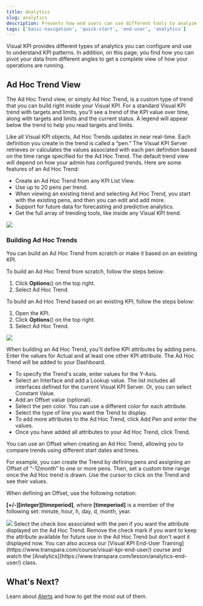 ```yaml
---
title: Analytics
slug: analytics
description: Presents how end users can use different tools to analyze KPIs and understand patterns in Transpara's Visual KPIs software.
tags: ['basic-navigation', 'quick-start', 'end-user', 'analytics']
---
```



Visual KPI provides different types of analytics you can configure and use to understand KPI patterns. In addition, on this page, you find how you can pivot your data from different angles to get a complete view of how your operations are running.

## Ad Hoc Trend View

The Ad Hoc Trend view, or simply Ad Hoc Trend, is a custom type of trend that you can build right inside your Visual KPI. For a standard Visual KPI trend with targets and limits, you'll see a trend of the KPI value over time, along with targets and limits and the current status. A legend will appear below the trend to help you read targets and limits.

Like all Visual KPI objects, Ad Hoc Trends updates in near real-time. Each definition you create in the trend is called a “pen.” The Visual KPI Server retrieves or calculates the values associated with each pen definition based on the time range specified for the Ad Hoc Trend. The default trend view will depend on how your admin has configured trends. Here are some features of an Ad Hoc Trend:

- Create an Ad Hoc Trend from any KPI List View.
- Use up to 20 pens per trend.
- When viewing an existing trend and selecting Ad Hoc Trend, you start with the existing pens, and then you can edit and add more.
- Support for future data for forecasting and predictive analytics.
- Get the full array of trending tools, like inside any Visual KPI trend.

<Image src="media/end-user/basic-navigation/analytics/trendview.gif"/>

### Building Ad Hoc Trends

You can build an Ad Hoc Trend from scratch or make it based on an existing KPI.

To build an Ad Hoc Trend from scratch, follow the steps below:

1. Click **Options**(<SvgFont icon="188"/>) on the top right.
2. Select Ad Hoc Trend.

To build an Ad Hoc Trend based on an existing KPI, follow the steps below:

1. Open the KPI.
2. Click **Options**(<SvgFont icon="188"/>) on the top right.
3. Select Ad Hoc Trend.

<Image src="media/end-user/basic-navigation/analytics/option-menu.png"/>

When building an Ad Hoc Trend, you'll define KPI attributes by adding pens. Enter the values for Actual and at least one other KPI attribute. The Ad Hoc Trend will be added to your Dashboard.

- To specify the Trend's scale, enter values for the Y-Axis.
- Select an Interface and add a Lookup value. The list includes all interfaces defined for the current Visual KPI Server. Or, you can select Constant Value.
- Add an Offset value (optional).
- Select the pen color. You can use a different color for each attribute.
- Select the type of line you want the Trend to display.
- To add more attributes to the Ad Hoc Trend, click Add Pen and enter the values.
- Once you have added all attributes to your Ad Hoc Trend, click Trend.

You can use an Offset when creating an Ad Hoc Trend, allowing you to compare trends using different start dates and times.

For example, you can create the Trend by defining pens and assigning an Offset of “-12month” to one or more pens. Then, set a custom time range once the Ad Hoc trend is drawn. Use the cursor to click on the Trend and see their values.

When defining an Offset, use the following notation:

**\[+/-\]\[integer\]\[timeperiod\]**,
where **\[timeperiod\]** is a member of the following set: minute, hour, h, day, d, month, year.

<Image src="media/end-user/basic-navigation/analytics/trend-example.gif"/>

<Callout type="info" title="Display configuration">
Select the check box associated with the pen if you want the attribute displayed on the Ad Hoc Trend. Remove the check mark if you want to keep the attribute available for future use in the Ad Hoc Trend but don't want it displayed now.
</Callout>

<Callout type="training" title="Video Training">
You can also access our [Visual KPI End-User Training](https://www.transpara.com/course/visual-kpi-end-user/) course and watch the [Analytics](https://www.transpara.com/lesson/analytics-end-user/) class.
</Callout>

## What's Next? 

Learn about [Alerts](alerts) and how to get the most out of them.